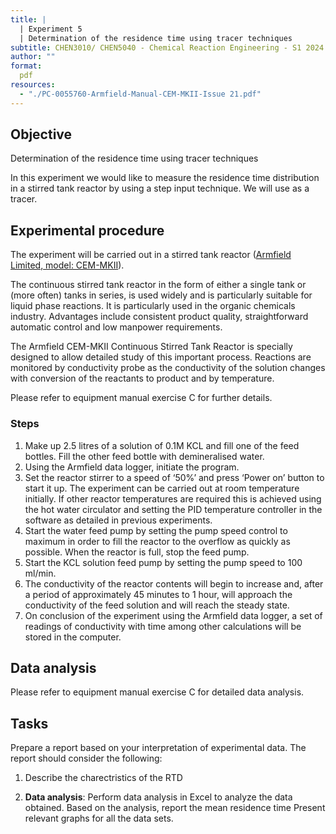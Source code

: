 ```yaml
---
title: | 
  | Experiment 5
  | Determination of the residence time using tracer techniques
subtitle: CHEN3010/ CHEN5040 - Chemical Reaction Engineering - S1 2024
author: ""
format:
  pdf
resources:
  - "./PC-0055760-Armfield-Manual-CEM-MKII-Issue 21.pdf"
---
```


## Objective {#sec-1}

Determination of the residence time using tracer techniques

In this experiment we would like to measure the residence time distribution
in a stirred tank reactor by using a step input technique. We will use
\ce{KCl} as a tracer.

## Experimental procedure

The experiment will be carried out in a stirred tank reactor ([Armfield Limited,
model: CEM-MKII](./PC-0055760-Armfield-Manual-CEM-MKII-Issue 21.pdf)). 

The continuous stirred tank reactor in the form of either a single tank or
(more often) tanks in series, is used widely and is particularly suitable for
liquid phase reactions. It is particularly used in the organic chemicals
industry. Advantages include consistent product quality, straightforward
automatic control and low manpower requirements. 

The Armfield CEM-MKII Continuous Stirred Tank Reactor is specially designed to
allow detailed study of this important process. Reactions are monitored by
conductivity probe as the conductivity of the solution changes with conversion
of the reactants to product and by temperature.

Please refer to equipment manual exercise C for further details.

### Steps
1. Make up 2.5 litres of a solution of 0.1M KCL and fill one of the feed
   bottles. Fill the other feed bottle with demineralised water.
2. Using the Armfield data logger, initiate the program.
3. Set the reactor stirrer to a speed of '50%' and press ‘Power on’ button to
   start it up. The experiment can be carried out at room temperature
   initially. If other reactor temperatures are required this is achieved using
   the hot water circulator and setting the PID temperature controller in the
   software as detailed in previous experiments.
4. Start the water feed pump by setting the pump speed control to maximum in
   order to fill the reactor to the overflow as quickly as possible. When the
   reactor is full, stop the feed pump.
5. Start the KCL solution feed pump by setting the pump speed to 100 ml/min.
6. The conductivity of the reactor contents will begin to increase and, after a
   period of approximately 45 minutes to 1 hour, will approach the conductivity
   of the feed solution and will reach the steady state.
7. On conclusion of the experiment using the Armfield data logger, a set of
   readings of conductivity with time among other calculations will be stored
   in the computer.

## Data analysis

Please refer to equipment manual exercise C for detailed data analysis.

## Tasks

Prepare a report based on your interpretation of experimental data.
The report should consider the following:

1. Describe the charectristics of the RTD

2. **Data analysis**: Perform data analysis in Excel to analyze the data
   obtained. Based on the analysis, report the mean residence time Present
   relevant graphs for all the data sets.
